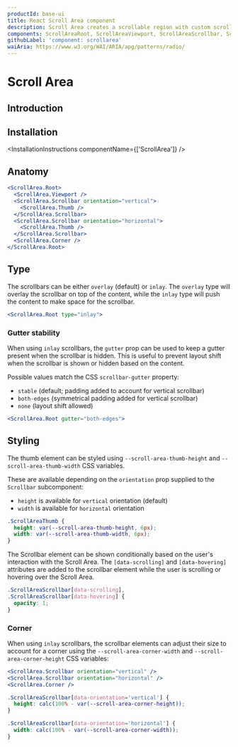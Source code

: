 ```yaml
---
productId: base-ui
title: React Scroll Area component
description: Scroll Area creates a scrollable region with custom scrollbars.
components: ScrollAreaRoot, ScrollAreaViewport, ScrollAreaScrollbar, ScrollAreaThumb, ScrollAreaCorner
githubLabel: 'component: scrollarea'
waiAria: https://www.w3.org/WAI/ARIA/apg/patterns/radio/
---
```


# Scroll Area

<Description />

<ComponentLinkHeader design={false} />

## Introduction

<Demo demo="ScrollAreaIntroduction" defaultCodeOpen="false" bg="gradient" />

## Installation

<InstallationInstructions componentName={['ScrollArea']} />

## Anatomy

```jsx
<ScrollArea.Root>
  <ScrollArea.Viewport />
  <ScrollArea.Scrollbar orientation="vertical">
    <ScrollArea.Thumb />
  </ScrollArea.Scrollbar>
  <ScrollArea.Scrollbar orientation="horizontal">
    <ScrollArea.Thumb />
  </ScrollArea.Scrollbar>
  <ScrollArea.Corner />
</ScrollArea.Root>
```

## Type

The scrollbars can be either `overlay` (default) or `inlay`. The `overlay` type will overlay the scrollbar on top of the content, while the `inlay` type will push the content to make space for the scrollbar.

```jsx
<ScrollArea.Root type="inlay">
```

<Demo demo="ScrollAreaInlay" defaultCodeOpen="false" />

### Gutter stability

When using `inlay` scrollbars, the `gutter` prop can be used to keep a gutter present when the scrollbar is hidden. This is useful to prevent layout shift when the scrollbar is shown or hidden based on the content.

Possible values match the CSS `scrollbar-gutter` property:

- `stable` (default; padding added to account for vertical scrollbar)
- `both-edges` (symmetrical padding added for vertical scrollbar)
- `none` (layout shift allowed)

```jsx
<ScrollArea.Root gutter="both-edges">
```

## Styling

The thumb element can be styled using `--scroll-area-thumb-height` and `--scroll-area-thumb-width` CSS variables.

These are available depending on the `orientation` prop supplied to the `Scrollbar` subcomponent:

- `height` is available for `vertical` orientation (default)
- `width` is available for `horizontal` orientation

```css
.ScrollAreaThumb {
  height: var(--scroll-area-thumb-height, 6px);
  width: var(--scroll-area-thumb-width, 6px);
}
```

The Scrollbar element can be shown conditionally based on the user's interaction with the Scroll Area. The `[data-scrolling]` and `[data-hovering]` attributes are added to the scrollbar element while the user is scrolling or hovering over the Scroll Area.

```css
.ScrollAreaScrollbar[data-scrolling],
.ScrollAreaScrollbar[data-hovering] {
  opacity: 1;
}
```

### Corner

When using `inlay` scrollbars, the scrollbar elements can adjust their size to account for a corner using the `--scroll-area-corner-width` and `--scroll-area-corner-height` CSS variables:

```jsx
<ScrollArea.Scrollbar orientation="vertical" />
<ScrollArea.Scrollbar orientation="horizontal" />
<ScrollArea.Corner />
```

```css
.ScrollAreaScrollbar[data-orientation='vertical'] {
  height: calc(100% - var(--scroll-area-corner-height));
}

.ScrollAreaScrollbar[data-orientation='horizontal'] {
  width: calc(100% - var(--scroll-area-corner-width));
}
```
